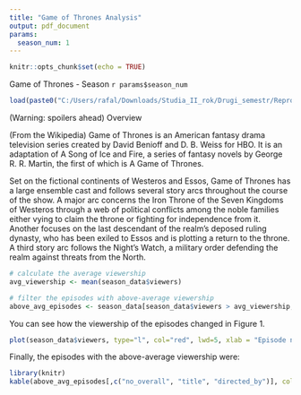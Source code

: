 ```yaml
---
title: "Game of Thrones Analysis"
output: pdf_document
params:
  season_num: 1
---
```


```r
knitr::opts_chunk$set(echo = TRUE)
```
Game of Thrones - Season `r params$season_num`

 
```r

load(paste0("C:/Users/rafal/Downloads/Studia_II_rok/Drugi_semestr/Reproducible_research/GIT_PULL_RR_repo/Data/season_", params$season_num, ".RData"))
```
(Warning: spoilers ahead)
Overview

(From the Wikipedia) Game of Thrones is an American fantasy drama television series created by David Benioff and D. B. Weiss for HBO. It is an adaptation of A Song of Ice and Fire, a series of fantasy novels by George R. R. Martin, the first of which is A Game of Thrones.

Set on the fictional continents of Westeros and Essos, Game of Thrones has a large ensemble cast and follows several story arcs throughout the course of the show. A major arc concerns the Iron Throne of the Seven Kingdoms of Westeros through a web of political conflicts among the noble families either vying to claim the throne or fighting for independence from it. Another focuses on the last descendant of the realm's deposed ruling dynasty, who has been exiled to Essos and is plotting a return to the throne. A third story arc follows the Night's Watch, a military order defending the realm against threats from the North.

```r

# calculate the average viewership
avg_viewership <- mean(season_data$viewers)

# filter the episodes with above-average viewership
above_avg_episodes <- season_data[season_data$viewers > avg_viewership, ]
```
You can see how the viewership of the episodes changed in Figure 1.

```r

plot(season_data$viewers, type="l", col="red", lwd=5, xlab = "Episode number", ylab = "1st day TV viewers in the US (millions)")
```

Finally, the episodes with the above-average viewership were:

```r

library(knitr)
kable(above_avg_episodes[,c("no_overall", "title", "directed_by")], col.names = c("no_season", "title", "directed_by"), align = 'c')
```




